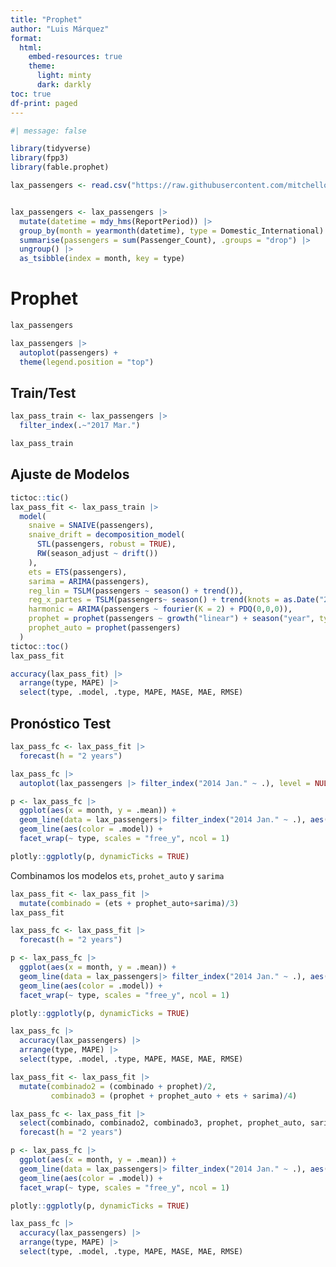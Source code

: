 ```yaml
---
title: "Prophet"
author: "Luis Márquez"
format:
  html:
    embed-resources: true
    theme:
      light: minty
      dark: darkly
toc: true
df-print: paged
---
```


```r
#| message: false

library(tidyverse)
library(fpp3)
library(fable.prophet)
```

```r
lax_passengers <- read.csv("https://raw.githubusercontent.com/mitchelloharawild/fable.prophet/master/data-raw/lax_passengers.csv")


lax_passengers <- lax_passengers |>
  mutate(datetime = mdy_hms(ReportPeriod)) |>
  group_by(month = yearmonth(datetime), type = Domestic_International) |>
  summarise(passengers = sum(Passenger_Count), .groups = "drop") |>
  ungroup() |> 
  as_tsibble(index = month, key = type)
```

# Prophet

```r
lax_passengers
```

```r
lax_passengers |> 
  autoplot(passengers) +
  theme(legend.position = "top")
```

## Train/Test

```r
lax_pass_train <- lax_passengers |> 
  filter_index(.~"2017 Mar.")

lax_pass_train
```

## Ajuste de Modelos

```r
tictoc::tic()
lax_pass_fit <- lax_pass_train |> 
  model(
    snaive = SNAIVE(passengers),
    snaive_drift = decomposition_model(
      STL(passengers, robust = TRUE),
      RW(season_adjust ~ drift())
    ),
    ets = ETS(passengers),
    sarima = ARIMA(passengers),
    reg_lin = TSLM(passengers ~ season() + trend()),
    reg_x_partes = TSLM(passengers~ season() + trend(knots = as.Date("2010-01-01"))),
    harmonic = ARIMA(passengers ~ fourier(K = 2) + PDQ(0,0,0)),
    prophet = prophet(passengers ~ growth("linear") + season("year", type = "multiplicative")),
    prophet_auto = prophet(passengers)
  )
tictoc::toc()
lax_pass_fit
```

```r
accuracy(lax_pass_fit) |> 
  arrange(type, MAPE) |> 
  select(type, .model, .type, MAPE, MASE, MAE, RMSE)
```

## Pronóstico Test

```r
lax_pass_fc <- lax_pass_fit |> 
  forecast(h = "2 years")

lax_pass_fc |> 
  autoplot(lax_passengers |> filter_index("2014 Jan." ~ .), level = NULL)

p <- lax_pass_fc |> 
  ggplot(aes(x = month, y = .mean)) +
  geom_line(data = lax_passengers|> filter_index("2014 Jan." ~ .), aes(y = passengers)) +
  geom_line(aes(color = .model)) +
  facet_wrap(~ type, scales = "free_y", ncol = 1)

plotly::ggplotly(p, dynamicTicks = TRUE)
```

Combinamos los modelos `ets`, `prohet_auto` y `sarima`

```r
lax_pass_fit <- lax_pass_fit |> 
  mutate(combinado = (ets + prophet_auto+sarima)/3)
lax_pass_fit
```

```r
lax_pass_fc <- lax_pass_fit |> 
  forecast(h = "2 years")

p <- lax_pass_fc |> 
  ggplot(aes(x = month, y = .mean)) +
  geom_line(data = lax_passengers|> filter_index("2014 Jan." ~ .), aes(y = passengers)) +
  geom_line(aes(color = .model)) +
  facet_wrap(~ type, scales = "free_y", ncol = 1)

plotly::ggplotly(p, dynamicTicks = TRUE)
```

```r
lax_pass_fc |> 
  accuracy(lax_passengers) |> 
  arrange(type, MAPE) |> 
  select(type, .model, .type, MAPE, MASE, MAE, RMSE)
```

```r
lax_pass_fit <- lax_pass_fit |> 
  mutate(combinado2 = (combinado + prophet)/2,
         combinado3 = (prophet + prophet_auto + ets + sarima)/4)

lax_pass_fc <- lax_pass_fit |> 
  select(combinado, combinado2, combinado3, prophet, prophet_auto, sarima, ets) |> 
  forecast(h = "2 years")

p <- lax_pass_fc |> 
  ggplot(aes(x = month, y = .mean)) +
  geom_line(data = lax_passengers|> filter_index("2014 Jan." ~ .), aes(y = passengers)) +
  geom_line(aes(color = .model)) +
  facet_wrap(~ type, scales = "free_y", ncol = 1)

plotly::ggplotly(p, dynamicTicks = TRUE)

lax_pass_fc |> 
  accuracy(lax_passengers) |> 
  arrange(type, MAPE) |> 
  select(type, .model, .type, MAPE, MASE, MAE, RMSE)
```





